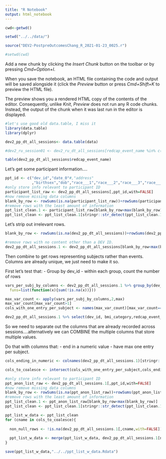 ```yaml
---
title: "R Notebook"
output: html_notebook
---
```


```r
cwd<-getwd()

setwd("../../data/")

source("DEV2-PostpreOutcomesChang_R_2021-01-23_0025.r")

#setwd(cwd)
```

Add a new chunk by clicking the *Insert Chunk* button on the toolbar or by pressing *Cmd+Option+I*.

When you save the notebook, an HTML file containing the code and output will be saved alongside it (click the *Preview* button or press *Cmd+Shift+K* to preview the HTML file). 

The preview shows you a rendered HTML copy of the contents of the editor. Consequently, unlike *Knit*, *Preview* does not run any R code chunks. Instead, the output of the chunk when it was last run in the editor is displayed.
```r
#let's use good old data.table, I miss it
library(data.table)
library(dplyr)

dev2_pp_dt_all_sessions<- data.table(data)

#dev2_ru_session01 <- dev2_ru_dt_all_sessions[redcap_event_name %in% c("session_0_arm_1","t1_arm_1","session_1_arm_1")]

table(dev2_pp_dt_all_sessions$redcap_event_name)

```

Let's get some participant information....

```r
ppt_id <- c("dev_id","date_0"#,"address"
            ,"birthsex","dob","race___1","race___2","race___3","race___4","race___5","race___6","race___7","race___8")
#only store info relevant to participant ID
participant_list_raw <- dev2_pp_dt_all_sessions[,ppt_id,with=FALSE]
#now remove missing data columns
blank_by_row <- rowSums(is.na(participant_list_raw))+rowSums(participant_list_raw=="",na.rm = TRUE)
#remove rows with the least amount of information
ppt_list_clean.1 <- participant_list_raw[blank_by_row<max(blank_by_row)]
ppt_list_clean <- ppt_list_clean.1[stringr::str_detect(ppt_list_clean.1$dev_id,"DEV\\d\\d\\d") & ppt_list_clean.1$dob!="",]

```

Let's strip out irrelevant rows.

```r
blank_by_row <- rowSums(is.na(dev2_pp_dt_all_sessions))+rowSums(dev2_pp_dt_all_sessions=="",na.rm = TRUE)

#remove rows with no content other than a DEV ID.
dev2_pp_dt_all_sessions.1 <- dev2_pp_dt_all_sessions[blank_by_row<max(blank_by_row)]

```

Then combine to get rows representing subjects rather than events. Columns are already unique, we just need to make it so.

First let's test that:
 - Group by dev_id
 - within each group, count the number of rows

```r
vars_per_subj_by_columns <- dev2_pp_dt_all_sessions.1 %>% group_by(dev_id) %>% summarise_each(
  funs=list(function(x){sum(!is.na(x))}))

max_var_count <- apply(vars_per_subj_by_columns,2,max)
max_var_count[max_var_count>1]
cols_with_one_entry_per_subject <- names(max_var_count)[max_var_count==1]
```


```r
dev2_pp_dt_all_sessions.1 %>% select(dev_id, bmi_category,redcap_event_name.factor,bmi_category.factor)
```

So we need to separate out the columns that are already recorded across sessions....alternatively we can COMBINE the multiple columns that store multiple values.

Do that with columns that:
 - end in a numeric value
 - have max one entry per subject.
 
```r
cols_ending_in_numeric <- colnames(dev2_pp_dt_all_sessions.1)[stringr::str_which(colnames(dev2_pp_dt_all_sessions.1),"^((?!race).)*_\\d$") %>% .[!is.na(.)]]

cols_to_coalesce <- intersect(cols_with_one_entry_per_subject,cols_ending_in_numeric)
```


```r
#only store info relevant to participant ID
ppt_anon_list_raw <- dev2_pp_dt_all_sessions.1[,ppt_id,with=FALSE]
#now remove missing data columns
blank_by_row <- rowSums(is.na(ppt_anon_list_raw))+rowSums(ppt_anon_list_raw=="",na.rm = TRUE)
#remove rows with the least amount of information
ppt_list_clean.1 <- ppt_anon_list_raw[blank_by_row<max(blank_by_row)]
ppt_list_clean <- ppt_list_clean.1[stringr::str_detect(ppt_list_clean.1$dev_id,"DEV\\d\\d\\d") & ppt_list_clean.1$dob!="",]
```


```r
ppt_list_w_data <- ppt_list_clean
for (cname in cols_to_coalesce){
  
  non_null_rows <- !is.na(dev2_pp_dt_all_sessions.1[,cname,with=FALSE])[,1]
  
  ppt_list_w_data <- merge(ppt_list_w_data, dev2_pp_dt_all_sessions.1[non_null_rows,c("dev_id",cname),with=FALSE],by="dev_id",all.x=TRUE)
}

save(ppt_list_w_data,"../../ppt_list_w_data.Rdata")
```

 